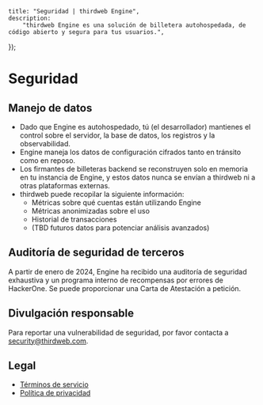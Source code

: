 
	title: "Seguridad | thirdweb Engine",
	description:
		"thirdweb Engine es una solución de billetera autohospedada, de código abierto y segura para tus usuarios.",
});

# Seguridad

## Manejo de datos

- Dado que Engine es autohospedado, tú (el desarrollador) mantienes el control sobre el servidor, la base de datos, los registros y la observabilidad.
- Engine maneja los datos de configuración cifrados tanto en tránsito como en reposo.
- Los firmantes de billeteras backend se reconstruyen solo en memoria en tu instancia de Engine, y estos datos nunca se envían a thirdweb ni a otras plataformas externas.
- thirdweb puede recopilar la siguiente información:
  - Métricas sobre qué cuentas están utilizando Engine
  - Métricas anonimizadas sobre el uso
  - Historial de transacciones
  - (TBD futuros datos para potenciar análisis avanzados)

## Auditoría de seguridad de terceros

A partir de enero de 2024, Engine ha recibido una auditoría de seguridad exhaustiva y un programa interno de recompensas por errores de HackerOne. Se puede proporcionar una Carta de Atestación a petición.

## Divulgación responsable

Para reportar una vulnerabilidad de seguridad, por favor contacta a security@thirdweb.com.

## Legal

- [Términos de servicio](https://thirdweb.com/tos)
- [Política de privacidad](https://thirdweb.com/privacy)